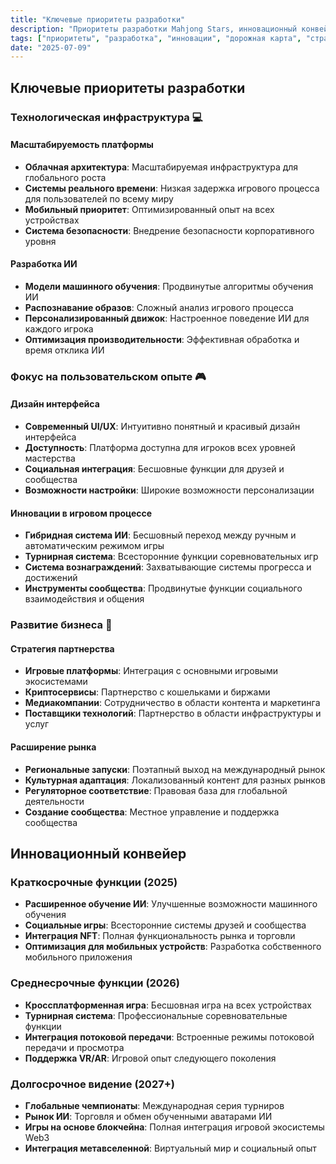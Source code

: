 ```yaml
---
title: "Ключевые приоритеты разработки"
description: "Приоритеты разработки Mahjong Stars, инновационный конвейер и стратегия развития бизнеса для роста платформы."
tags: ["приоритеты", "разработка", "инновации", "дорожная карта", "стратегия"]
date: "2025-07-09"
---
```


## Ключевые приоритеты разработки

### Технологическая инфраструктура 💻

#### Масштабируемость платформы
- **Облачная архитектура**: Масштабируемая инфраструктура для глобального роста
- **Системы реального времени**: Низкая задержка игрового процесса для пользователей по всему миру
- **Мобильный приоритет**: Оптимизированный опыт на всех устройствах
- **Система безопасности**: Внедрение безопасности корпоративного уровня

#### Разработка ИИ
- **Модели машинного обучения**: Продвинутые алгоритмы обучения ИИ
- **Распознавание образов**: Сложный анализ игрового процесса
- **Персонализированный движок**: Настроенное поведение ИИ для каждого игрока
- **Оптимизация производительности**: Эффективная обработка и время отклика ИИ

### Фокус на пользовательском опыте 🎮

#### Дизайн интерфейса
- **Современный UI/UX**: Интуитивно понятный и красивый дизайн интерфейса
- **Доступность**: Платформа доступна для игроков всех уровней мастерства
- **Социальная интеграция**: Бесшовные функции для друзей и сообщества
- **Возможности настройки**: Широкие возможности персонализации

#### Инновации в игровом процессе
- **Гибридная система ИИ**: Бесшовный переход между ручным и автоматическим режимом игры
- **Турнирная система**: Всесторонние функции соревновательных игр
- **Система вознаграждений**: Захватывающие системы прогресса и достижений
- **Инструменты сообщества**: Продвинутые функции социального взаимодействия и общения

### Развитие бизнеса 🤝

#### Стратегия партнерства
- **Игровые платформы**: Интеграция с основными игровыми экосистемами
- **Криптосервисы**: Партнерство с кошельками и биржами
- **Медиакомпании**: Сотрудничество в области контента и маркетинга
- **Поставщики технологий**: Партнерство в области инфраструктуры и услуг

#### Расширение рынка
- **Региональные запуски**: Поэтапный выход на международный рынок
- **Культурная адаптация**: Локализованный контент для разных рынков
- **Регуляторное соответствие**: Правовая база для глобальной деятельности
- **Создание сообщества**: Местное управление и поддержка сообщества

## Инновационный конвейер

### Краткосрочные функции (2025)
- **Расширенное обучение ИИ**: Улучшенные возможности машинного обучения
- **Социальные игры**: Всесторонние системы друзей и сообщества
- **Интеграция NFT**: Полная функциональность рынка и торговли
- **Оптимизация для мобильных устройств**: Разработка собственного мобильного приложения

### Среднесрочные функции (2026)
- **Кроссплатформенная игра**: Бесшовная игра на всех устройствах
- **Турнирная система**: Профессиональные соревновательные функции
- **Интеграция потоковой передачи**: Встроенные режимы потоковой передачи и просмотра
- **Поддержка VR/AR**: Игровой опыт следующего поколения

### Долгосрочное видение (2027+)
- **Глобальные чемпионаты**: Международная серия турниров
- **Рынок ИИ**: Торговля и обмен обученными аватарами ИИ
- **Игры на основе блокчейна**: Полная интеграция игровой экосистемы Web3
- **Интеграция метавселенной**: Виртуальный мир и социальный опыт